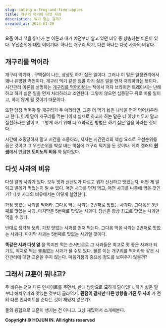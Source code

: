 ```yaml
---
slug: eating-a-frog-and-five-apples
title: 개구리 먹기와 다섯 사과
description: 뭐가 맞는 걸까?
created_at: 2024-01-29
---
```


요즘 여러 책을 읽다가 본 이론과 내가 예전부터 알고 있던 비유 중 상충하는 이론이 있다. 우선순위에 대한 이야기다. 하나는 개구리 먹기,
다른 하나는 다섯 사과의 비유다.

## **개구리를 먹어라**

개구리 먹기라.. 구역질이 나는, 상상도 하기 싫은 일이다. 그러나 이 말은 일정관리에서 꽤나 유명한 격언이다. 개구리 먹기 같은 정말 하기
싫은 일을 먼저 처리하라는 뜻이다. 시간관리 이론을 설명하는 [개구리를
먹어라!라는](https://m.yes24.com/Goods/Detail/11369748) 책에서 저자 브라이언 트레이시는 난해하고 하기
싫은 일을 먼저 처리하라고 조언한다. 그렇지 않으면 십중팔구 뒤로 미룰 일이고, 하지 않게 될 것이기 때문이다.

또한 당장 먹어야 할 개구리가 두 마리라면, 그중 더 먹기 싫은 녀석을 먼저 먹어치우라고 한다. 이게 말이 개구리를 먹는다이지 실제로 하고자
하는 말은 더 이상 미루지 말고 실천하라는 말이고, 그렇게 하기 위해 더 효과적인 방법은 하기 싫은 일을 하라는 것이다.

시간에 조종당하지 말고 시간을 조종하라, 저자는 시간관리의 핵심 요소로 우선순위를 꼽은 것이고 그 우선순위를 박살 내는 핵심에 개구리 먹기를
둔 것이다. 게리 켈러의 [**원씽**](https://m.yes24.com/Goods/Detail/9349031)에서 언급한 **도미노의
비유** 와 닮아있다.

## **다섯 사과의 비유**

다섯 알의 사과가 있다. 모두 맛과 신선도가 다르고 뭐가 신선하고 맛있는지, 어떤 게 덜 익고 벌레가 먹었는지 알 수 있다. 어떤 사과를
먼저 먹고, 어떤 사과를 나중에 먹을 것인가? 다섯 사과의 비유에서는 이렇게 설명한다.

가장 맛있는 사과를 먹어라. 그다음 먹는 사과는 2번째로 맛있는 사과다. 그다음은 3번째로 맛있는 사과. 마지막은 5번째로 맛있는 사과다.
당신은 항상 최고로 맛있는 사과만 먹을 수 있다.

반대로 생각해 보라. 가장 맛없는 사과를 먼저 먹는다. 그다음 먹을 사과는 2번째로 맛없는 사과다. 마지막 사과는 5번째로 맛없는 사과일
것이다.

**똑같은 사과 다섯 알** 을 먹지만 먹는 순서만으로 그 사과들은 최고로 맛 좋은 사과가 되기도, 억지로 먹는 볼품없는 사과가 될 수도
있다. 물론 이는 개구리를 먹어라와 같은 시간관리에 대한 교훈을 주지 않는다. 마음가짐의 중요성 정도를 보여주지 않을까?

## **그래서 교훈이 뭐냐고?**

두 비유는 전혀 다른 인사이트를 주면서, 반대 방향으로 묘하게 닮아있다. 하기 싫은 일부터 해치우기와 맛있는 것부터 골라먹기. **관점이
같지만 다른 방향을 가진 두 사례** 가 전혀 다른 인사이트를 준다는 것이 재밌지 않은가?

둘의 융햡으로 교훈이 생기는 건 아니고. 그냥 재밌어서 소개해본다.

**Copyright © HOJUN IN. All rights reserved**
